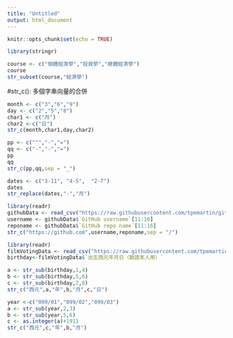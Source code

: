 ```yaml
---
title: "Untitled"
output: html_document
---
```


```r
knitr::opts_chunk$set(echo = TRUE)
```


```r
library(stringr)
```

```r
course <- c("個體經濟學","投資學","總體經濟學")
course
str_subset(course,"經濟學")
```

#str_c(): 多個字串向量的合併
```r
month <- c("3","6","9")
day <- c("2","5","8")
char1 <- c("月")
char2 <-c("日")
str_c(month,char1,day,char2)
```
```r
pp <- c("^","-","=")
qq <- c("-","-","=")
pp
qq
str_c(pp,qq,sep = "_")
```
```r
dates <- c("3-11", "4-5",  "2-7")
dates
str_replace(dates,"-","月")
```
```r
library(readr)
githubData <- read_csv("https://raw.githubusercontent.com/tpemartin/github-data/master/githubData.csv")
username <- githubData$`GitHub username`[11:16]
reponame <- githubData$`GitHub repo name`[11:16]
str_c("https://github.com",username,reponame,sep = "/")
```

```r
library(readr)
filmVotingData <- read_csv("https://raw.githubusercontent.com/tpemartin/github-data/master/%E7%AC%AC%E4%B8%89%E5%B1%86%E7%B6%93%E6%BF%9F%E6%92%AD%E5%AE%A2%E7%AB%B6%E8%B3%BD%E5%8F%83%E8%B3%BD%E4%BD%9C%E5%93%81%E6%8A%95%E7%A5%A8%E7%B5%90%E6%9E%9C%E6%A8%A3%E6%9C%AC%20-%20Sheet1.csv")
birthday<-filmVotingData$`出生西元年月日（驗證本人用）`

a <- str_sub(birthday,1,4)
b <- str_sub(birthday,5,6)
c <- str_sub(birthday,7,8)
str_c("西元",a,"年",b,"月",c,"日")

```

```r
year <-c("099/01","099/02","099/03")
a <- str_sub(year,2,3)
b <- str_sub(year,5,6)
c <- as.integer(a)+1911
str_c("西元",c,"年",b,"月")
```

